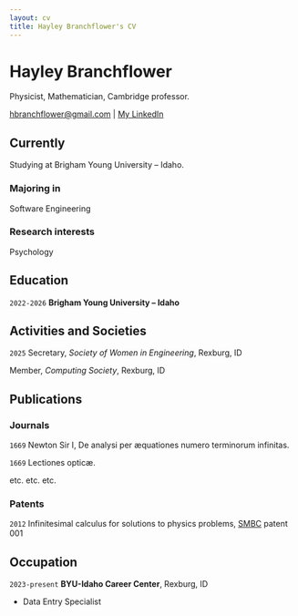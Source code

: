 ```yaml
---
layout: cv
title: Hayley Branchflower's CV
---
```

# Hayley Branchflower
Physicist, Mathematician, Cambridge professor.

<div id="webaddress">
<a href="hbranchflower@gmail.com">hbranchflower@gmail.com</a>
| <a href="https://www.linkedin.com/in/hbranchflower/">My LinkedIn</a>
</div>


## Currently

Studying at Brigham Young University – Idaho. 

### Majoring in

Software Engineering


### Research interests

Psychology


## Education

`2022-2026`
__Brigham Young University – Idaho__


## Activities and Societies

`2025`
Secretary, *Society of Women in Engineering*, Rexburg, ID

Member, *Computing Society*, Rexburg, ID



## Publications

<!-- A list is also available [online](http://scholar.google.co.uk/citations?user=LTOTl0YAAAAJ) -->

### Journals

`1669`
Newton Sir I, De analysi per æquationes numero terminorum infinitas. 

`1669`
Lectiones opticæ.

etc. etc. etc.

### Patents

`2012`
Infinitesimal calculus for solutions to physics problems, [SMBC](http://www.techdirt.com/articles/20121011/09312820678/if-patents-had-been-around-time-newton.shtml) patent 001


## Occupation

`2023-present`
__BYU-Idaho Career Center__, Rexburg, ID

- Data Entry Specialist

<!-- ### Footer

Last updated: May 2013 -->